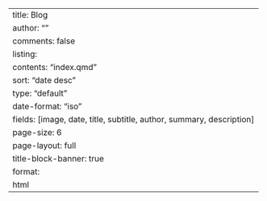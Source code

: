 ---
title: Blog
author: ""
comments: false
listing:
  contents: "index.qmd"
  sort: "date desc"
  type: "default"
  date-format: "iso"
  fields: [image, date, title, subtitle, author, summary, description]  
  page-size: 6
page-layout: full
title-block-banner: true
format:
  html
---